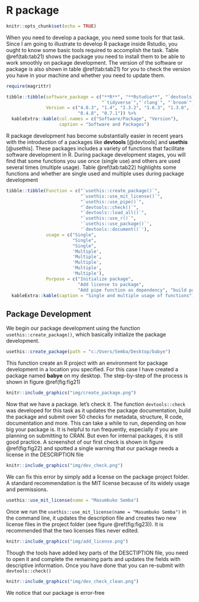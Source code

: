 # R package


```r
knitr::opts_chunk$set(echo = TRUE)
```

When you need to develop a package, you need some tools for that task. Since I am going to illustrate to develop R package inside Rstudio, you ought to know some basic tools required to accomplish the task. Table \@ref(tab:tab21) shows the package you need to install them to be able to work smoothly on package development. The version of the software or package is also shown in table \@ref(tab:tab21) for you to check the version you have in your machine and whether you need to update them.

```r
require(magrittr)

tibble::tibble(software_package = c("**R**", "**Rstudio**", "`devtools`", "`usethis`", 
                                    "`tidyverse`","`rlang`", "`broom`"), 
               Version = c("4.0.3", "1.4", "2.3.2", "1.6.3", "1.3.0", 
                           "0.4.8", "0.7.1")) %>%
  kableExtra::kable(col.names = c("Software/Package", "Version"), 
                    caption = "Software and Packages") 
```

R package development has become substantially easier in recent years with the introduction of a packages like **devtools** [@devtools] and **usethis** [@usethis]. These packages includes a variety of functions that facilitate software development in R. During package development stages, you will find that some functions you use once (single use) and others are used several times (multiple usage). Table \@ref(tab:tab22) highlights some functions and whether are single used and multiple uses during package development

```r
tibble::tibble(Function = c("`usethis::create_package()`", 
                            "`usethis::use_mit_license()`", 
                            "`usethis::use_pipe()`",
                            "`devtools::check()`", 
                            "`devtools::load_all()`", 
                            "`usethis::use_r()`",
                            '`usethis::use_package()`',
                            '`devtools::document()`'),
               usage = c("Single",
                         "Single",
                         "Single",
                         'Multiple',
                         'Multiple',
                         'Multiple',
                         'Multiple',
                         'Multiple'),
               Purpose = c("Initialize package", 
                           "Add license to package", 
                           "Add pipe function as dependency", "build package locally and check", "load functions into memory", "create R script for function", "add package dependency", "build and add documentation")) %>%
  kableExtra::kable(caption = "Single and multiple usage of functions")
```


## Package Development
We begin our package development using the function `usethis::create_package()`, which basically initialize the package development. 

```r
usethis::create_package(path = "c:/Users/Semba/Desktop/babye")
```

This function create an R project with an environment for package development in a location you specified. For this case I have created a package named **babye** on my desktop. The step-by-step of the process is shown in figure \@ref(fig:fig21)

```r
knitr::include_graphics("img/create_package.png")
```

Now that we have a package. let's check it. The function `devtools::check` was developed for this task as it updates the package documentation, build the package and submit over 50 checks for metadata, structure, R code, documentation and more. This can take a while to run, depending on how big your package is. It is helpful to run frequently, especially if you are planning on submitting to CRAN. But even for internal packages, it is still good practice. A screenshot of our first check is shown in figure \@ref(fig:fig22) and spotted a single warning that our package needs a license in the DESCRIPTION file

```r
knitr::include_graphics("img/dev_check.png")
```
We can fix this error by simply add a license on the package project folder. A standard recommendation is the MIT license because of its widely usage and permissions. 

```r
usethis::use_mit_license(name = "Masumbuko Semba")
```

Once we run the `usethis::use_mit_license(name = "Masumbuko Semba")` in the command line, it updates the description file  and creates two new license files in the project folder (see figure \@ref(fig:fig23)). It is recommended that the two licenses files never edited. 

```r
knitr::include_graphics("img/add_license.png")
```

Though the tools have added key parts of the DESCTIPTION file, you need to open it and complete the remaining parts and updates the fields with descriptive information. Once you have done that you can re-submit with `devtools::check()`

```r
knitr::include_graphics("img/dev_check_clean.png")
```

We notice that our package is error-free



